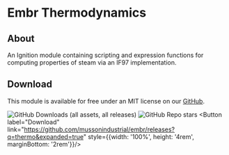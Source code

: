 # Embr Thermodynamics

## About

An Ignition module containing scripting and expression functions for computing properties of steam via an IF97 implementation.

## Download

This module is available for free under an MIT license on our [GitHub].

![GitHub Downloads (all assets, all releases)](https://img.shields.io/github/downloads/mussonindustrial/embr/total)
![GitHub Repo stars](https://img.shields.io/github/stars/mussonindustrial/embr)
<Button label="Download" link="https://github.com/mussonindustrial/embr/releases?q=thermo&expanded=true" style={{width: '100%', height: '4rem', marginBottom: '2rem'}}/>

<DocCardList />


[GitHub]: https://github.com/mussonindustrial/embr/tree/main/modules/thermo